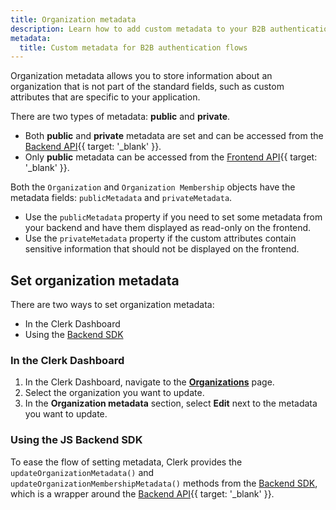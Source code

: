 ```yaml
---
title: Organization metadata
description: Learn how to add custom metadata to your B2B authentication flows to store additional information in the org object for advanced user segmentation, analytics, and B2B workflows.
metadata:
  title: Custom metadata for B2B authentication flows
---
```


Organization metadata allows you to store information about an organization that is not part of the standard fields, such as custom attributes that are specific to your application.

There are two types of metadata: **public** and **private**.

- Both **public** and **private** metadata are set and can be accessed from the [Backend API](/docs/reference/backend-api){{ target: '_blank' }}.
- Only **public** metadata can be accessed from the [Frontend API](/docs/reference/frontend-api/){{ target: '_blank' }}.

Both the `Organization` and `Organization Membership` objects have the metadata fields: `publicMetadata` and `privateMetadata`.

- Use the `publicMetadata` property if you need to set some metadata from your backend and have them displayed as read-only on the frontend.
- Use the `privateMetadata` property if the custom attributes contain sensitive information that should not be displayed on the frontend.

## Set organization metadata

There are two ways to set organization metadata:

- In the Clerk Dashboard
- Using the [Backend SDK](/docs/js-backend/getting-started/quickstart)

### In the Clerk Dashboard

1. In the Clerk Dashboard, navigate to the [**Organizations**](https://dashboard.clerk.com/last-active?path=organizations) page.
1. Select the organization you want to update.
1. In the **Organization metadata** section, select **Edit** next to the metadata you want to update.

### Using the JS Backend SDK

To ease the flow of setting metadata, Clerk provides the `updateOrganizationMetadata()` and `updateOrganizationMembershipMetadata()` methods from the [Backend SDK](/docs/js-backend/getting-started/quickstart), which is a wrapper around the [Backend API](/docs/reference/backend-api){{ target: '_blank' }}.

<Include src="_partials/metadata-callout" />
